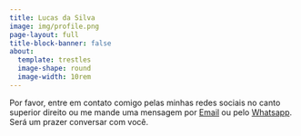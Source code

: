 ```yaml
---
title: Lucas da Silva
image: img/profile.png
page-layout: full
title-block-banner: false
about:
  template: trestles
  image-shape: round
  image-width: 10rem
---
```


Por favor, entre em contato comigo pelas minhas redes sociais no canto superior direito ou me mande uma mensagem por [Email](mailto:lucasgomes.wdcs@gmail.com) ou pelo [Whatsapp](https://wa.me/83987901308). Será um prazer conversar com você.

